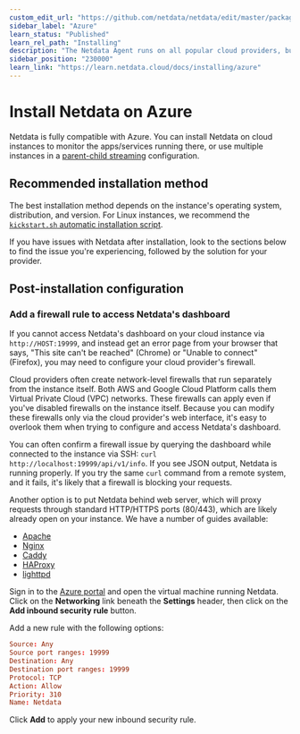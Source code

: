 ```yaml
---
custom_edit_url: "https://github.com/netdata/netdata/edit/master/packaging/installer/methods/azure.md"
sidebar_label: "Azure"
learn_status: "Published"
learn_rel_path: "Installing"
description: "The Netdata Agent runs on all popular cloud providers, but often requires additional steps and configuration for full functionality."
sidebar_position: "230000"
learn_link: "https://learn.netdata.cloud/docs/installing/azure"
---
```



# Install Netdata on Azure

Netdata is fully compatible with Azure. 
You can install Netdata on cloud instances to monitor the apps/services running there, or use
multiple instances in a [parent-child streaming](/docs/streaming/streaming-configuration-reference) configuration.

## Recommended installation method

The best installation method depends on the instance's operating system, distribution, and version. For Linux instances,
we recommend the [`kickstart.sh` automatic installation script](/docs/installing/one-line-installer-for-all-linux-systems).

If you have issues with Netdata after installation, look to the sections below to find the issue you're experiencing,
followed by the solution for your provider.

## Post-installation configuration

### Add a firewall rule to access Netdata's dashboard

If you cannot access Netdata's dashboard on your cloud instance via `http://HOST:19999`, and instead get an error page
from your browser that says, "This site can't be reached" (Chrome) or "Unable to connect" (Firefox), you may need to
configure your cloud provider's firewall.

Cloud providers often create network-level firewalls that run separately from the instance itself. Both AWS and Google
Cloud Platform calls them Virtual Private Cloud (VPC) networks. These firewalls can apply even if you've disabled
firewalls on the instance itself. Because you can modify these firewalls only via the cloud provider's web interface,
it's easy to overlook them when trying to configure and access Netdata's dashboard.

You can often confirm a firewall issue by querying the dashboard while connected to the instance via SSH: `curl
http://localhost:19999/api/v1/info`. If you see JSON output, Netdata is running properly. If you try the same `curl`
command from a remote system, and it fails, it's likely that a firewall is blocking your requests.

Another option is to put Netdata behind web server, which will proxy requests through standard HTTP/HTTPS ports
(80/443), which are likely already open on your instance. We have a number of guides available:

-   [Apache](/docs/configuring/securing-netdata-agents/reverse-proxies/apache)
-   [Nginx](/docs/configuring/securing-netdata-agents/reverse-proxies/nginx)
-   [Caddy](/docs/configuring/securing-netdata-agents/reverse-proxies/caddy)
-   [HAProxy](/docs/configuring/securing-netdata-agents/reverse-proxies/haproxy)
-   [lighttpd](/docs/configuring/securing-netdata-agents/reverse-proxies/lighttpd-v1.4.x)

Sign in to the [Azure portal](https://portal.azure.com) and open the virtual machine running Netdata. Click on the
**Networking** link beneath the **Settings** header, then click on the **Add inbound security rule** button.

Add a new rule with the following options:

```conf
Source: Any
Source port ranges: 19999
Destination: Any
Destination port ranges: 19999
Protocol: TCP
Action: Allow
Priority: 310
Name: Netdata
```

Click **Add** to apply your new inbound security rule.


